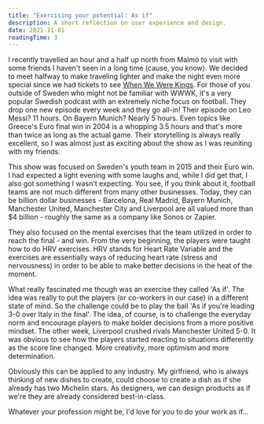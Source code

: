 ```yaml
---
title: "Exercising your potential: As if"
description: A short reflection on user experience and design.
date: 2021-11-01
readingTime: 3
---
```


I recently travelled an hour and a half up north from Malmö to visit with some friends I haven't seen in a long time (cause, you know). We decided to meet halfway to make traveling lighter and make the night even more special since we had tickets to see [When We Were Kings](https://open.spotify.com/show/7gMno9GPerN5iJ2ddGRyuc). For those of you outside of Sweden who might not be familiar with WWWK, it's a very popular Swedish podcast with an extremely niche focus on football. They drop one new episode every week and they go all-in! Their episode on Leo Messi? 11 hours. On Bayern Munich? Nearly 5 hours. Even topics like Greece's Euro final win in 2004 is a whopping 3.5 hours and that's more than twice as long as the actual game. Their storytelling is always really excellent, so I was almost just as exciting about the show as I was reuniting with my friends.

This show was focused on Sweden's youth team in 2015 and their Euro win. I had expected a light evening with some laughs and, while I did get that, I also got something I wasn't expecting. You see, if you think about it, football teams are not much different from many other businesses. Today, they can be billion dollar businesses - Barcelona, Real Madrid, Bayern Munich, Manchester United, Manchester City and Liverpool are all valued more than $4 billion - roughly the same as a company like Sonos or Zapier.

They also focused on the mental exercises that the team utilized in order to reach the final - and win. From the very beginning, the players were taught how to do HRV exercises. HRV stands for Heart Rate Variable and the exercises are essentially ways of reducing heart rate (stress and nervousness) in order to be able to make better decisions in the heat of the moment.

What really fascinated me though was an exercise they called 'As if'. The idea was really to put the players (or co-workers in our case) in a different state of mind. So the challenge could be to play the ball 'As if you're leading 3-0 over Italy in the final'. The idea, of course, is to challenge the everyday norm and encourage players to make bolder decisions from a more positive mindset. The other week, Liverpool crushed rivals Manchester United 5-0. It was obvious to see how the players started reacting to situations differently as the score line changed. More creativity, more optimism and more determination.

Obviously this can be applied to any industry. My girlfriend, who is always thinking of new dishes to create, could choose to create a dish as if she already has two Michelin stars. As designers, we can design products as if we're they are already considered best-in-class.

Whatever your profession might be, I'd love for you to do your work as if...